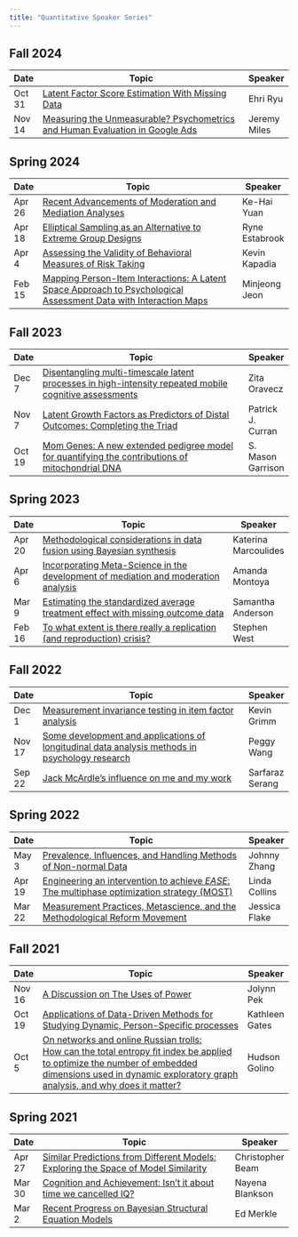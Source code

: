 ```yaml
---
title: "Quantitative Speaker Series"
---
```


## Fall 2024

| Date   | Topic                                                                                                                          | Speaker              |
|--------|--------------------------------------------------------------------------------------------------------------------------------|----------------------|
| Oct 31 | [Latent Factor Score Estimation With Missing Data](quant_talks/20241031_ehri_ryu.html)        | Ehri Ryu |
| Nov 14 | [Measuring the Unmeasurable? Psychometrics and Human Evaluation in Google Ads](quant_talks/20241114_jeremy_miles.html)        | Jeremy Miles |



## Spring 2024

| Date   | Topic                                                                                                                          | Speaker              |
|--------|--------------------------------------------------------------------------------------------------------------------------------|----------------------|
| Apr 26 | [Recent Advancements of Moderation and Mediation Analyses](quant_talks/20240426_kh_yuan.html)        | Ke-Hai Yuan |
| Apr 18 | [Elliptical Sampling as an Alternative to Extreme Group Designs](quant_talks/20240418_ryne_estabrook.html)        | Ryne Estabrook |
| Apr 4 | [Assessing the Validity of Behavioral Measures of Risk Taking](quant_talks/20240404_kevin_kapadia.html)        | Kevin Kapadia |
| Feb 15 | [Mapping Person-Item Interactions: A Latent Space Approach to Psychological Assessment Data with Interaction Maps](quant_talks/20240215_mj_jeon.html)        | Minjeong Jeon |



## Fall 2023

| Date   | Topic                                                                                                                          | Speaker              |
|--------|--------------------------------------------------------------------------------------------------------------------------------|----------------------|
| Dec 7 | [Disentangling multi-timescale latent processes in high-intensity repeated mobile cognitive assessments](quant_talks/20231207_zita_oravecz.html)        | Zita Oravecz |
| Nov 7 | [Latent Growth Factors as Predictors of Distal Outcomes: Completing the Triad](quant_talks/20231107_patrick_curran.html)        | Patrick J. Curran |
| Oct 19 | [Mom Genes: A new extended pedigree model for quantifying the contributions of mitochondrial DNA](quant_talks/20231019_mason_garrison.html)        | S. Mason Garrison |



## Spring 2023

| Date   | Topic                                                                                                                          | Speaker              |
|--------|--------------------------------------------------------------------------------------------------------------------------------|----------------------|
| Apr 20 | [Methodological considerations in data fusion using Bayesian synthesis](quant_talks/20230420_katerina_marcoulides.html)        | Katerina Marcoulides |
| Apr 6  | [Incorporating Meta-Science in the development of mediation and moderation analysis](quant_talks/20230406_amanda_montoya.html) | Amanda Montoya       |
| Mar 9  | [Estimating the standardized average treatment effect with missing outcome data](quant_talks/20230309_samantha_anderson.html)  | Samantha Anderson    |
| Feb 16 | [To what extent is there really a replication (and reproduction) crisis?](quant_talks/20230216_stephen_west.html)              | Stephen West         |

## Fall 2022

| Date   | Topic                                                                                                                                  | Speaker         |
|--------|----------------------------------------------------------------------------------------------------------------------------------------|-----------------|
| Dec 1  | [Measurement invariance testing in item factor analysis](quant_talks/20221201_kevin_grim.html)                                         | Kevin Grimm     |
| Nov 17 | [Some development and applications of longitudinal data analysis methods in psychology research](quant_talks/20221117_peggy_wang.html) | Peggy Wang      |
| Sep 22 | [Jack McArdle's influence on me and my work](quant_talks/20220922_sarfaraz_serang.html)                                                | Sarfaraz Serang |

## Spring 2022

| Date   | Topic                                                                                                                                 | Speaker       |
|--------|---------------------------------------------------------------------------------------------------------------------------------------|---------------|
| May 3  | [Prevalence, Influences, and Handling Methods of Non-normal Data](quant_talks/20220503_johnny_zhang.html)                             | Johnny Zhang  |
| Apr 19 | [Engineering an intervention to achieve *EASE*: The multiphase optimization strategy (MOST)](quant_talks/20220419_linda_collins.html) | Linda Collins |
| Mar 22 | [Measurement Practices, Metascience, and the Methodological Reform Movement](quant_talks/20220322_jessica_flake.html)                 | Jessica Flake |

## Fall 2021

+--------+-----------------------------------------------------------------------------------------------------------------------------------------------------------------------------------------------------------+----------------+
| Date   | Topic                                                                                                                                                                                                     | Speaker        |
+========+===========================================================================================================================================================================================================+================+
| Nov 16 | [A Discussion on The Uses of Power](quant_talks/20211116_jolynn_pek.html)                                                                                                                                 | Jolynn Pek     |
+--------+-----------------------------------------------------------------------------------------------------------------------------------------------------------------------------------------------------------+----------------+
| Oct 19 | [Applications of Data-Driven Methods for Studying Dynamic, Person-Specific processes](quant_talks/20211019_katie_gates.html)                                                                              | Kathleen Gates |
+--------+-----------------------------------------------------------------------------------------------------------------------------------------------------------------------------------------------------------+----------------+
| Oct 5  | [On networks and online Russian trolls:\                                                                                                                                                                  | Hudson Golino  |
|        | How can the total entropy ﬁt index be applied to optimize the number of embedded dimensions used in dynamic exploratory graph analysis, and why does it matter?](quant_talks/20211005_hudson_golino.html) |                |
+--------+-----------------------------------------------------------------------------------------------------------------------------------------------------------------------------------------------------------+----------------+

## Spring 2021

| Date   | Topic                                                                                                                      | Speaker          |
|--------|----------------------------------------------------------------------------------------------------------------------------|------------------|
| Apr 27 | [Similar Predictions from Different Models: Exploring the Space of Model Similarity](quant_talks/20210427_chris_beam.html) | Christopher Beam |
| Mar 30 | [Cognition and Achievement: Isn't it about time we cancelled IQ?](quant_talks/20210330_nayena_blankson.html)               | Nayena Blankson  |
| Mar 2  | [Recent Progress on Bayesian Structural Equation Models](quant_talks/20210302_ed_merkle.html)                              | Ed Merkle        |
